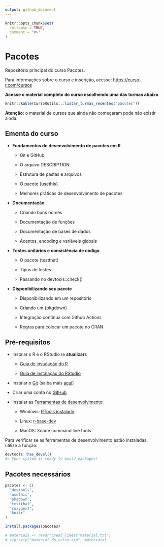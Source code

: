 ```yaml
---
output: github_document
---
```


<!-- README.md is generated from README.Rmd. Please edit that file -->

```r
knitr::opts_chunk$set(
  collapse = TRUE,
  comment = "#>"
)
```

# Pacotes

Repositório principal do curso Pacotes.

Para informações sobre o curso e inscrição, acesse: [https://curso-r.com/cursos](https://curso-r.com/cursos)

**Acesse o material completo do curso escolhendo uma das turmas abaixo**.

```r
knitr::kable(CursoRutils:::listar_turmas_recentes("pacotes"))
```

**Atenção**: o material de cursos que ainda não começaram pode não existir ainda.

## Ementa do curso

- **Fundamentos de desenvolvimento de pacotes em R**
  
  - Git e GitHub
  
  - O arquivo DESCRIPTION
  
  - Estrutura de pastas e arquivos
  
  - O pacote {usethis}
  
  - Melhores práticas de desenvolvimento de pacotes

- **Documentação**
  
  - Criando bons nomes
  
  - Documentação de funções
  
  - Documentação de bases de dados
  
  - Acentos, encoding e variáveis globais

- **Testes unitários e consistência de código**
  
  - O pacote {testthat}
  
  - Tipos de testes
  
  - Passando no devtools::check()

- **Disponibilizando seu pacote**
  
  - Disponibilizando em um repositório
  
  - Criando um {pkgdown}
  
  - Integração contínua com Github Actions
  
  - Regras para colocar um pacote no CRAN

## Pré-requisitos

- Instalar o R e o RStudio (e **atualizar**):

  - [Guia de instalação do R](https://livro.curso-r.com/1-1-instalacao-do-r.html)
  
  - [Guia de instalação do RStudio](https://livro.curso-r.com/1-2-instalacao-do-rstudio.html)

- Instalar o [Git](https://git-scm.com/) (saiba mais [aqui](https://livro.curso-r.com/1-3-instalacao-adicionais.html#git))


- Criar uma conta no [GitHub](https://github.com/)


- Instalar as [Ferramentas de desenvolvimento](https://r-pkgs.org/setup.html#setup-tools):

  - Windows: [RTools instalado](https://livro.curso-r.com/1-3-instalacao-adicionais.html#rtools)
  
  - Linux: [r-base-dev](https://livro.curso-r.com/1-3-instalacao-adicionais.html#rtools)
  
  - MacOS: Xcode command line tools

Para verificar se as ferramentas de desenvolvimento estão instaladas, utilize a função:

```r
devtools::has_devel()
#> Your system is ready to build packages!
```


## Pacotes necessários

```r
pacotes <- c(
  "devtools",
  "usethis",
  "pkgdown",
  "testthat",
  "roxygen2", 
  "knitr"
) 

install.packages(pacotes)
```

```r
# materiais <- readr::read_lines("material.txt")
# zip::zip("material_do_curso.zip", materiais)
```
